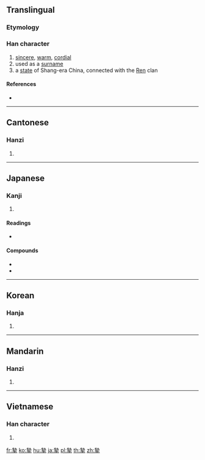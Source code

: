 {{also|挚}}
==Translingual==

===Etymology===
{{Han compound|執|手|c1=p|c2=s|t2=hand|ls=psc}}

===Han character===
{{Han char|rn=64|rad=手|as=11|sn=15|four=44502|canj=GIQ|ids=⿱執手}}

# [[sincere]], [[warm]], [[cordial]]
# used as a [[surname]]
# a [[state]] of Shang-era China, connected with the [[任|Ren]] clan

====References====
* {{Han ref|kx=0451.180|dkj=12632|dj=0801.280|hdz=31939.100|uh=646F|ud=25711|bh=BCB0|bd=48304}}

----

==Cantonese==

===Hanzi===
{{yue-hanzi|jyut=[[zi3]]|y=ji3|sim=挚}}

# {{defn|lang=yue|sort=手11}}

----

==Japanese==

===Kanji===
{{ja-kanji|grade=|rs=手11}}

# {{defn|lang=ja|sort=手11}}

====Readings====
* {{ja-readings|on=[[し]] (shi)|kun=[[いたる]] (itaru)}}

====Compounds====
* {{m|ja|摯実|||tr=[[しじつ]], [[shijitsu]]}}
* {{m|ja|真摯|||tr=[[しんし]], [[shinshi]]}}

----

==Korean==

===Hanja===
{{ko-hanja|hangeul=지|eumhun=|rv=ji|mr=chi|y=ci}}

# {{defn|lang=ko|sort=手11}}

----

==Mandarin==

===Hanzi===
{{cmn-hanzi|sim=挚|pin=[[zhì]] ([[zhi4]])|wg=chih<sup>4</sup>}}

# {{defn|lang=cmn|sort=手11}}

----

==Vietnamese==

===Han character===
{{vi-hantu|[[chí]]|rs=手11}}

# {{defn|lang=vi|sort=手11}}

[[fr:摯]]
[[ko:摯]]
[[hu:摯]]
[[ja:摯]]
[[pl:摯]]
[[th:摯]]
[[zh:摯]]